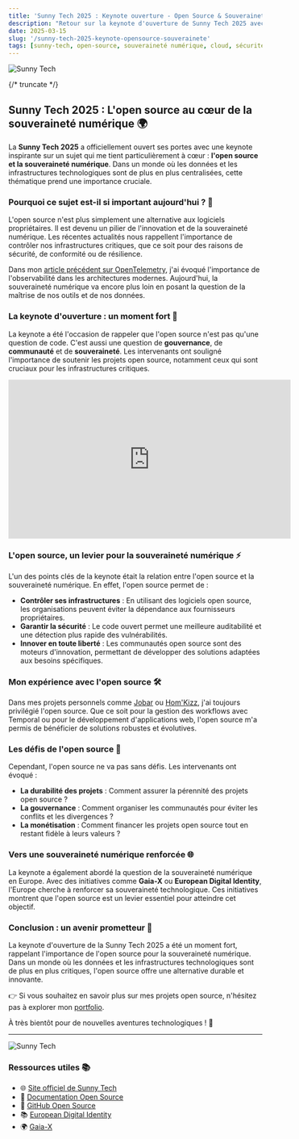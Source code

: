 ```yaml
---
title: 'Sunny Tech 2025 : Keynote ouverture - Open Source & Souveraineté'
description: "Retour sur la keynote d'ouverture de Sunny Tech 2025 avec une réflexion sur l'open source et la souveraineté numérique, un sujet crucial dans le paysage technologique actuel."
date: 2025-03-15
slug: '/sunny-tech-2025-keynote-opensource-souverainete'
tags: [sunny-tech, open-source, souveraineté numérique, cloud, sécurité, développement]
---
```



![Sunny Tech](/img/sunny-tech.png 'Sunny Tech')

<HorizontalDisplay />

{/* truncate */}

## Sunny Tech 2025 : L'open source au cœur de la souveraineté numérique 🌍

La **Sunny Tech 2025** a officiellement ouvert ses portes avec une keynote inspirante sur un sujet qui me tient particulièrement à cœur : **l'open source et la souveraineté numérique**. Dans un monde où les données et les infrastructures technologiques sont de plus en plus centralisées, cette thématique prend une importance cruciale.

### Pourquoi ce sujet est-il si important aujourd'hui ? 🤔

L'open source n'est plus simplement une alternative aux logiciels propriétaires. Il est devenu un pilier de l'innovation et de la souveraineté numérique. Les récentes actualités nous rappellent l'importance de contrôler nos infrastructures critiques, que ce soit pour des raisons de sécurité, de conformité ou de résilience.

Dans mon [article précédent sur OpenTelemetry](/cloud-native-montpellier-opentelemetry), j'ai évoqué l'importance de l'observabilité dans les architectures modernes. Aujourd'hui, la souveraineté numérique va encore plus loin en posant la question de la maîtrise de nos outils et de nos données.

### La keynote d'ouverture : un moment fort 🎤

La keynote a été l'occasion de rappeler que l'open source n'est pas qu'une question de code. C'est aussi une question de **gouvernance**, de **communauté** et de **souveraineté**. Les intervenants ont souligné l'importance de soutenir les projets open source, notamment ceux qui sont cruciaux pour les infrastructures critiques.

<iframe
	width="560"
	height="315"
	src="https://www.youtube.com/embed/PpfUn2m4OGA"
	title="Sunny Tech 2025 - Keynote ouverture : Open Source & Souveraineté"
	frameborder="0"
	allow="accelerometer; autoplay; clipboard-write; encrypted-media; gyroscope; picture-in-picture; web-share"
	referrerpolicy="strict-origin-when-cross-origin"
	allowfullscreen
></iframe>

### L'open source, un levier pour la souveraineté numérique ⚡

L'un des points clés de la keynote était la relation entre l'open source et la souveraineté numérique. En effet, l'open source permet de :

-   **Contrôler ses infrastructures** : En utilisant des logiciels open source, les organisations peuvent éviter la dépendance aux fournisseurs propriétaires.
-   **Garantir la sécurité** : Le code ouvert permet une meilleure auditabilité et une détection plus rapide des vulnérabilités.
-   **Innover en toute liberté** : Les communautés open source sont des moteurs d'innovation, permettant de développer des solutions adaptées aux besoins spécifiques.

### Mon expérience avec l'open source 🛠️

Dans mes projets personnels comme [Jobar](https://www.npmjs.com/package/jobar) ou [Hom'Kizz](https://homkizz.com/fr-FR), j'ai toujours privilégié l'open source. Que ce soit pour la gestion des workflows avec Temporal ou pour le développement d'applications web, l'open source m'a permis de bénéficier de solutions robustes et évolutives.

### Les défis de l'open source 🚧

Cependant, l'open source ne va pas sans défis. Les intervenants ont évoqué :

-   **La durabilité des projets** : Comment assurer la pérennité des projets open source ?
-   **La gouvernance** : Comment organiser les communautés pour éviter les conflits et les divergences ?
-   **La monétisation** : Comment financer les projets open source tout en restant fidèle à leurs valeurs ?

### Vers une souveraineté numérique renforcée 🌐

La keynote a également abordé la question de la souveraineté numérique en Europe. Avec des initiatives comme **Gaia-X** ou **European Digital Identity**, l'Europe cherche à renforcer sa souveraineté technologique. Ces initiatives montrent que l'open source est un levier essentiel pour atteindre cet objectif.

### Conclusion : un avenir prometteur 🎯

La keynote d'ouverture de la Sunny Tech 2025 a été un moment fort, rappelant l'importance de l'open source pour la souveraineté numérique. Dans un monde où les données et les infrastructures technologiques sont de plus en plus critiques, l'open source offre une alternative durable et innovante.

👉 Si vous souhaitez en savoir plus sur mes projets open source, n'hésitez pas à explorer mon [portfolio](https://william-donnette.dev/).

À très bientôt pour de nouvelles aventures technologiques ! 🚀

<ArialMultiplex />

---

![Sunny Tech](/img/sunny-tech.png 'Sunny Tech')

### Ressources utiles 📚

-   🌐 [Site officiel de Sunny Tech](https://sunny-tech.io/)
-   📖 [Documentation Open Source](https://opensource.org/)
-   🐙 [GitHub Open Source](https://github.com/)
-   📚 [European Digital Identity](https://digital-strategy.ec.europa.eu/en/policies/european-digital-identity)
-   🌍 [Gaia-X](https://gaia-x.eu/)

